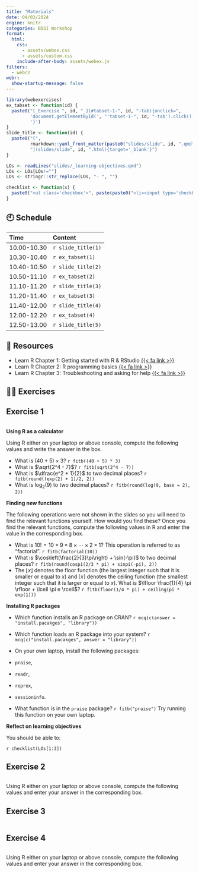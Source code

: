 ```yaml
---
title: "Materials"
date: 04/03/2024
engine: knitr
categories: BDSI Workshop
format: 
  html:
    css: 
      - assets/webex.css
      - assets/custom.css
    include-after-body: assets/webex.js
filters:
  - webr2
webr: 
  show-startup-message: false    
---
```


```r
library(webexercises)
ex_tabset <- function(id) {
  paste0("[_Exercise ", id, "_](#tabset-1-", id, "-tab){onclick=",
         'document.getElementById(', "'tabset-1-", id, "-tab').click();",
         '}')
}
slide_title <- function(id) {
  paste0("[", 
         rmarkdown::yaml_front_matter(paste0("slides/slide", id, ".qmd"))$title,
         "](slides/slide", id, ".html){target='_blank'}")
}

LOs <- readLines("slides/_learning-objectives.qmd")
LOs <- LOs[LOs!=""]
LOs <- stringr::str_replace(LOs, "- ", "")

checklist <- function(x) {
  paste0("<ul class='checkbox'>", paste(paste0("<li><input type='checkbox'> ", x, "</li>"), collapse = "\n\n"), "</ul>")
}
```




## 🕙 Schedule


Time | Content 
:-----------|:-----------------|
10.00-10.30 | `r slide_title(1)` |     
10.30-10.40 | `r ex_tabset(1)` |     
10.40-10.50 | `r slide_title(2)`  |     
10.50-11.10 | `r ex_tabset(2)` |      
11.10-11.20 | `r slide_title(3)`  |     
11.20-11.40 | `r ex_tabset(3)` |     
11.40-12.00 | `r slide_title(4)`  |     
12.00-12.20 | `r ex_tabset(4)` |     
12.50-13.00 | `r slide_title(5)`  |     


## 📑 Resources

- Learn R Chapter 1: Getting started with R & RStudio [{{< fa link >}}](https://learnr.numbat.space/chapter1){target="_blank"}
- Learn R Chapter 2: R programming basics [{{< fa link >}}](https://learnr.numbat.space/chapter2){target="_blank"}
- Learn R Chapter 3: Troubleshooting and asking for help [{{< fa link >}}](https://learnr.numbat.space/chapter3){target="_blank"}

## 🏋️‍♀️ Exercises

::: {.panel-tabset}

## Exercise 1

```webr-r




```

**Using R as a calculator**

Using R either on your laptop or above console, compute the following values and write the answer in the box. 

- What is $(40 + 5) \times 3$?   `r fitb((40 + 5) * 3)`
- What is $\sqrt{2^4 - 7}$?   `r fitb(sqrt(2^4 - 7))`
- What is $\dfrac{e^2 + 1}{2}$ to two decimal places?   `r fitb(round((exp(2) + 1)/2, 2))`
- What is $\log_2(9)$ to two decimal places?   `r fitb(round(log(9, base = 2), 2))`


**Finding new functions**

The following operations were not shown in the slides so you will need to find the relevant functions yourself. How would you find these? Once you find the relevant functions, compute the following values in R and enter the value in the corresponding box.

- What is $10! = 10\times 9 \times 8 \times \cdots \times 2 \times 1$? This operation is referred to as "factorial".   `r fitb(factorial(10))`
- What is $\cos\left(\frac{2}{3}\pi\right) + \sin(-\pi)$ to two decimal places?  `r fitb(round(cospi(2/3 * pi) + sinpi(-pi), 2))`
- The $\lfloor x \rfloor$  denotes the floor function (the largest integer such that it is smaller or equal to $x$) and $\lceil x \rceil$ denotes the ceiling function (the smallest integer such that it is larger or equal to $x$). What is $\lfloor \frac{1}{4} \pi \rfloor + \lceil \pi e \rceil$? `r fitb(floor(1/4 * pi) + ceiling(pi * exp(1)))`


**Installing R packages**

- Which function installs an R package on CRAN? `r mcq(c(answer = "install.pacakges", "library"))`
- Which function loads an R package into your system? `r mcq(c("install.pacakges", answer = "library"))`
-  On your own laptop, install the following packages: 
  - `praise`, 
  - `readr`, 
  - `reprex`,
  - `sessioninfo`.

- What function is in the `praise` package? `r fitb("praise")` Try running this function on your own laptop.

**Reflect on learning objectives**

You should be able to:

`r checklist(LOs[1:3])`

## Exercise 2


```webr-r




```

Using R either on your laptop or above console, compute the following values and enter your answer in the corresponding box.

## Exercise 3


```webr-r




```

## Exercise 4


```webr-r




```

Using R either on your laptop or above console, compute the following values and enter your answer in the corresponding box.


:::
